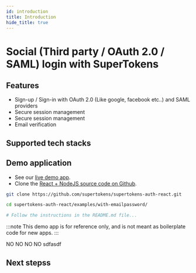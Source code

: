 ```yaml
---
id: introduction
title: Introduction
hide_title: true
---
```


# Social (Third party / OAuth 2.0 / SAML) login with SuperTokens

## Features

- Sign-up / Sign-in with OAuth 2.0 (Like google, facebook etc..) and SAML providers <br/>
- Secure session management <br/>
- Secure session management <br/>
- Email verification <br/>


## Supported tech stacks

<TechStackSupport />

<!-- COPY SECTION -->
<!-- ./emailpassword/introduction.mdx -->
<!-- 1 -->

## Demo application

- See our [live demo app](https://emailpassword.demo.supertokens.com/).
- Clone the [React + NodeJS source code on Github](https://github.com/supertokens/supertokens-auth-react/tree/master/examples/with-emailpassword).
```bash
git clone https://github.com/supertokens/supertokens-auth-react.git

cd supertokens-auth-react/examples/with-emailpassword/

# Follow the instructions in the README.md file...
```

:::note
This demo app is for reference only, and is not meant as boilerplate code for new apps.
:::

<!-- !COPY SECTION -->

NO NO NO NO
sdfasdf

<!-- COPY SECTION -->
<!-- ./emailpassword/introduction.mdx -->
<!-- 2 -->

## Next stepss


<NextSteps />

<!-- !COPY SECTION -->